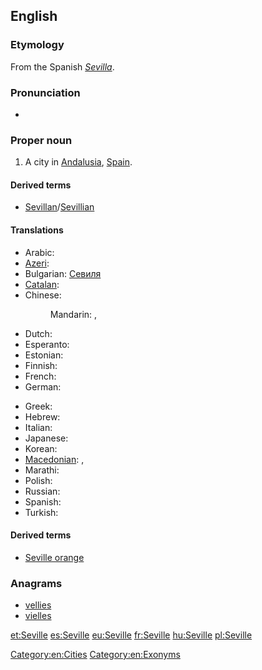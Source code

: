 ==English==
{{wikipedia}}

===Etymology===
From the Spanish ''[[Sevilla]]''.

===Pronunciation===
* {{rhymes|ɪl}}

===Proper noun===
{{en-proper noun}}

# A city in [[Andalusia]], [[Spain]].

====Derived terms====
* [[Sevillan]]/[[Sevillian]]

====Translations====
{{trans-top|city in Spain}}
* Arabic: {{t-|ar|إشبيلية|f|tr='ishbiliya|sc=Arab}}
* [[Azeri]]: {{t-|az|Sevilya|xs=Azeri}}
* Bulgarian: [[Севиля]]
* [[Catalan]]: {{t-|ca|Sevilla|f}}
* Chinese:
*: Mandarin: {{t|zh|塞維利亞|sc=Hani}}, {{t|zh|塞维利亚|tr=Sāiwéilìyǎ|sc=Hani}}
* Dutch: {{t-|nl|Sevilla|n}}
* Esperanto: {{t-|eo|Sevilo}}
* Estonian: {{t-|et|Sevilla}}
* Finnish: {{t+|fi|Sevilla}}
* French: {{t+|fr|Séville|f}}
* German: {{t-|de|Sevilla|n}}
{{trans-mid}}
* Greek: {{t+|el|Σεβίλλη|f|tr=Sevílli|sc=Grek}}
* Hebrew: {{t-|he|סביליה|tr=Sevilia|sc=Hebr}}
* Italian: {{t-|it|Siviglia|f}}
* Japanese: {{t-|ja|セビリア|tr=Sebiria|sc=Jpan}}
* Korean: {{t+|ko|세비야|tr=Sebiya|sc=Kore}}
* [[Macedonian]]: {{t-|mk|Севилја|f|tr=Sevílja}},  {{t-|mk|Севиља|f|tr=Sevílja}}
* Marathi: {{t-|mr|सेविल|n|tr=sevila|sc=Deva}}
* Polish: {{t+|pl|Sewilla|f}}
* Russian: {{t-|ru|Севилья|f|tr=Sevíl'ja|sc=Cyrl}}
* Spanish: {{t+|es|Sevilla|f}}
* Turkish: {{t-|tr|Sevilla}}
{{trans-bottom}}

====Derived terms====
* [[Seville orange]]

===Anagrams===
* [[vellies#English|vellies]]
* [[vielles#English|vielles]]


[[Category:en:Cities]]
[[Category:en:Exonyms]]

[[et:Seville]]
[[es:Seville]]
[[eu:Seville]]
[[fr:Seville]]
[[hu:Seville]]
[[pl:Seville]]